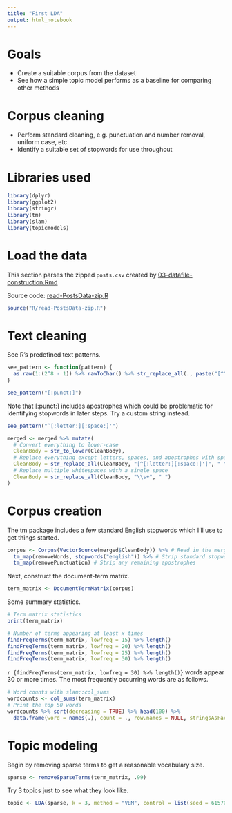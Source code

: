 ```yaml
---
title: "First LDA"
output: html_notebook
---
```


# Goals

  * Create a suitable corpus from the dataset
  * See how a simple topic model performs as a baseline for comparing other methods
  
# Corpus cleaning  

  * Perform standard cleaning, e.g. punctuation and number removal, uniform case, etc.
  * Identify a suitable set of stopwords for use throughout

# Libraries used

```r
library(dplyr)
library(ggplot2)
library(stringr)
library(tm)
library(slam)
library(topicmodels)
```

# Load the data

This section parses the zipped `posts.csv` created by [03-datafile-construction.Rmd](https://github.com/phively/uchicago-thesis/blob/master/03-datafile-construction.Rmd)

Source code: [read-PostsData-zip.R](https://github.com/phively/uchicago-thesis/blob/master/R/read-PostsData-zip.R)

```r
source("R/read-PostsData-zip.R")
```

# Text cleaning

See R's predefined text patterns.

```r
see_pattern <- function(pattern) {
  as.raw(1:(2^8 - 1)) %>% rawToChar() %>% str_replace_all(., paste("[^", pattern, "]"), "") %>% trimws() %>% print()
}

see_pattern("[:punct:]")
```

Note that [:punct:] includes apostrophes which could be problematic for identifying stopwords in later steps. Try a custom string instead.

```r
see_pattern("^[:letter:][:space:]'")
```

```r
merged <- merged %>% mutate(
  # Convert everything to lower-case
  CleanBody = str_to_lower(CleanBody),
  # Replace everything except letters, spaces, and apostrophes with space
  CleanBody = str_replace_all(CleanBody, "[^[:letter:][:space:]']", " "),
  # Replace multiple whitespaces with a single space
  CleanBody = str_replace_all(CleanBody, "\\s+", " ")
)
```

# Corpus creation

The tm package includes a few standard English stopwords which I'll use to get things started.

```r
corpus <- Corpus(VectorSource(merged$CleanBody)) %>% # Read in the merged posts
  tm_map(removeWords, stopwords("english")) %>% # Strip standard stopwords
  tm_map(removePunctuation) # Strip any remaining apostrophes
```

Next, construct the document-term matrix.

```r
term_matrix <- DocumentTermMatrix(corpus)
```

Some summary statistics.

```r
# Term matrix statistics
print(term_matrix)

# Number of terms appearing at least x times
findFreqTerms(term_matrix, lowfreq = 15) %>% length()
findFreqTerms(term_matrix, lowfreq = 20) %>% length()
findFreqTerms(term_matrix, lowfreq = 25) %>% length()
findFreqTerms(term_matrix, lowfreq = 30) %>% length()
```

`r {findFreqTerms(term_matrix, lowfreq = 30) %>% length()}` words appear 30 or more times. The most frequently occurring words are as follows.

```r
# Word counts with slam::col_sums
wordcounts <- col_sums(term_matrix)
# Print the top 50 words
wordcounts %>% sort(decreasing = TRUE) %>% head(100) %>%
  data.frame(word = names(.), count = ., row.names = NULL, stringsAsFactors = FALSE)
```

# Topic modeling

Begin by removing sparse terms to get a reasonable vocabulary size.

```r
sparse <- removeSparseTerms(term_matrix, .99)
```

Try 3 topics just to see what they look like.

```r
topic <- LDA(sparse, k = 3, method = "VEM", control = list(seed = 61570))
```


